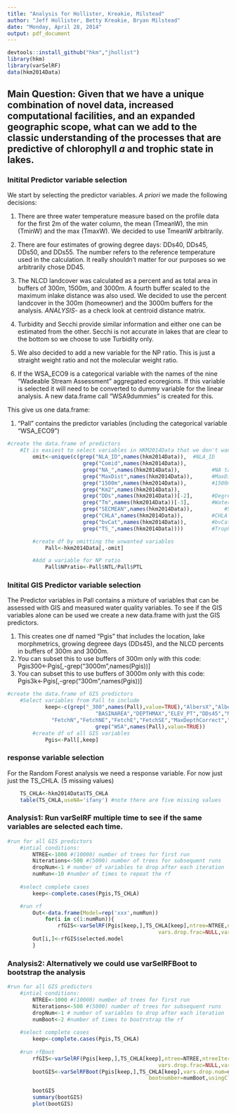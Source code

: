 ```yaml
---
title: "Analysis for Hollister, Kreakie, Milstead"
author: "Jeff Hollister, Betty Kreakie, Bryan Milstead"
date: "Monday, April 28, 2014"
output: pdf_document
---
```


```r
devtools::install_github("hkm","jhollist")
library(hkm)
library(varSelRF)
data(hkm2014Data)  
```

## Main Question: Given that we have a unique combination of novel data, increased computational facilities, and an expanded geographic scope, what can we add to the classic understanding of the processes that are predictive of chlorophyll *a* and trophic state in lakes. 

### Initital Predictor variable selection 
We start by selecting the predictor variables. *A priori* we made the following decisions:

1.  There are three water temperature measure based on the profile data for the first 2m of the water column, the mean (TmeanW), the min (TminW) and the max (TmaxW).  We decided to use TmeanW arbitrarily.

2.  There are four estimates of growing degree days:  DDs40, DDs45, DDs50, and DDs55.  The number refers to the reference temperature used in the calculation.  It really shouldn't matter for our purposes so we arbitrarily chose DD45.

3. The NLCD landcover was calculated as a percent and as total area in buffers of 300m, 1500m, and 3000m.  A fourth buffer scaled to the maximum inlake distance was also used.  We decided to use the percent landcover in the 300m (homeowner) and the 3000m buffers for the analysis.  *ANALYSIS*- as a check look at centroid distance matrix.

4. Turbidity and Secchi provide similar information and either one can be estimated from the other.  Secchi is not accurate in lakes that are clear to the bottom so we choose to use Turbidity only.

5.  We also decided to add a new variable for the NP ratio.  This is just a straight weight ratio and not the molecular weight ratio.  

6.  If the WSA_ECO9 is a categorical variable with the names of the nine "Wadeable Stream Assessment" aggregated ecoregions.  If this variable is selected it will need to be converted to dummy variable for the linear analysis.  A new data.frame call "WSA9dummies" is created for this.

This give us one data.frame:

1.  "Pall" contains the predictor variables (including the categorical variable "WSA_ECO9")

```r
#create the data.frame of predictors
	#It is easiest to select variables in HKM2014Data that we don't want and then delete them.  
		omit<-unique(c(grep("NLA_ID",names(hkm2014Data)),  #NLA_ID
						grep("Comid",names(hkm2014Data)),				 #Comid
						grep("NA_",names(hkm2014Data)),          #NA tabulations for Landscape variables
						grep("MaxDist",names(hkm2014Data)),      #MaxDist Buffer Variables
						grep("1500m",names(hkm2014Data)),        #1500m Buffer Variables
						grep("Km2",names(hkm2014Data)),					 #Buffer Variables tabulated as area
						grep("DDs",names(hkm2014Data))[-2],      #Degree Days variables-keep DDs45
						grep("Tm",names(hkm2014Data))[-3],       #Water Temp variables-keep TmeanW
						grep("SECMEAN",names(hkm2014Data)),  		 #SECMEAN dropped-using TURB instead
						grep("CHLA",names(hkm2014Data)),         #CHLA dropped; it is the response variable
						grep("bvCat",names(hkm2014Data)),        #bvCat: biovolume category
						grep("TS_",names(hkm2014Data))))         #Trophic State Classification Variables

		#create df by omitting the unwanted variables	
			Pall<-hkm2014Data[,-omit]  

		#Add a variable for NP ratio
			Pall$NPratio<-Pall$NTL/Pall$PTL
```

### Initital GIS Predictor variable selection 
The Predictor variables in Pall contains a mixture of variables that can be assessed with GIS and  measured water quality variables.  To see if the GIS variables alone can be used we create a new data.frame with just the GIS predictors.

1.  This creates one df named "Pgis" that includes the location, lake morphmetrics, growing degreee days (DDs45), and the NLCD percents in buffers of 300m and 3000m.
2.  You can subset this to use buffers of 300m only with this code: Pgis300<-Pgis[,-grep("3000m",names(Pgis))]   
3.  You can subset this to use buffers of 3000m only with this code: Pgis3k<-Pgis[,-grep("300m",names(Pgis))]


```r
#create the data.frame of GIS predictors
	#Select variables from Pall to include  
			keep<-c(grep("_300",names(Pall),value=TRUE),"AlbersX","AlbersY","LakeArea","LakePerim","ShoreDevel",
							"BASINAREA","DEPTHMAX","ELEV_PT","DDs45","MaxLength","MaxWidth","MeanWidth",          
              "FetchN","FetchNE","FetchE","FetchSE","MaxDepthCorrect","VolumeCorrect","MeanDepthCorrect",
							grep("WSA",names(Pall),value=TRUE))
		#create df of all GIS variables
			Pgis<-Pall[,keep]
```

### response variable selection 
For the Random Forest analysis we need a response variable.  For now just just the TS_CHLA. (5 missing values) 


```r
	TS_CHLA<-hkm2014Data$TS_CHLA
	table(TS_CHLA,useNA='ifany') #note there are five missing values
```

### Analysis1:  Run varSelRF multiple time to see if the same variables are selected each time.


```r
#run for all GIS predictors
	#intial conditions:
		NTREE<-1000 #(10000) number of trees for first run
		Niterations<-500 #(5000) number of trees for subsequent runs
		dropNum<-1 # number of variables to drop after each iteration
		numRun<-10 #number of times to repeat the rf
	
	#select complete cases
		keep<-complete.cases(Pgis,TS_CHLA)

	#run rf
		Out<-data.frame(Model=rep('xxx',numRun))
			for(i in c(1:numRun)){
				rfGIS<-varSelRF(Pgis[keep,],TS_CHLA[keep],ntree=NTREE,ntreeIterat=Niterations,
												vars.drop.frac=NULL,vars.drop.num=dropNum)
		Out[i,]<-rfGIS$selected.model
		}

```

### Analysis2:  Alternatively we could use varSelRFBoot to bootstrap the analysis


```r
#run for all GIS predictors
	#intial conditions:
		NTREE<-1000 #(10000) number of trees for first run
		Niterations<-500 #(5000) number of trees for subsequent runs
		dropNum<-1 # number of variables to drop after each iteration
		numBoot<-2 #number of times to bootrstrap the rf
	
	#select complete cases
		keep<-complete.cases(Pgis,TS_CHLA)
	
	#run rfBoot
		rfGIS<-varSelRF(Pgis[keep,],TS_CHLA[keep],ntree=NTREE,ntreeIterat=Niterations,
												vars.drop.frac=NULL,vars.drop.num=dropNum)  #first run sets initial conditions
		bootGIS<-varSelRFBoot(Pgis[keep,],TS_CHLA[keep],vars.drop.num=dropNum,
											 bootnumber=numBoot,usingCluster = FALSE,srf=rfGIS)

		bootGIS
		summary(bootGIS)
		plot(bootGIS)
```



